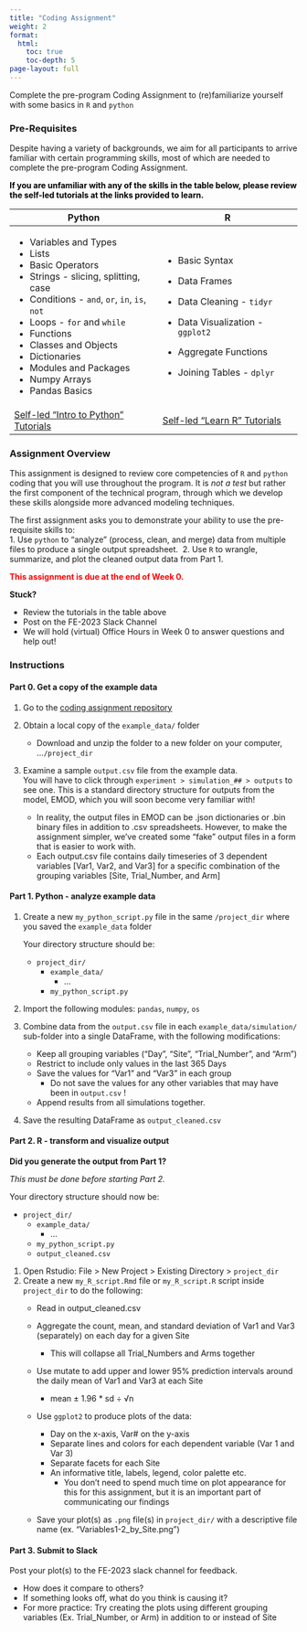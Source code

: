 ```yaml
---
title: "Coding Assignment"
weight: 2
format: 
  html: 
    toc: true
    toc-depth: 5
page-layout: full
---
```


Complete the pre-program Coding Assignment to (re)familiarize yourself with some basics in `R` and `python`

### Pre-Requisites

Despite having a variety of backgrounds, we aim for all participants to arrive familiar with certain programming skills, most of which are needed to complete the pre-program Coding Assignment.

[If you are unfamiliar with any of the skills in the table below, please review the self-led tutorials at the links provided to learn.]{style="color:black;font-weight:bold"}

+--------------------------------------------------------------------------------+--------------------------------------------------------------------------+
| Python                                                                         | R                                                                        |
+================================================================================+==========================================================================+
| -   Variables and Types                                                        | -   Basic Syntax                                                         |
| -   Lists                                                                      |                                                                          |
| -   Basic Operators                                                            | -   Data Frames                                                          |
| -   Strings - slicing, splitting, case                                         |                                                                          |
| -   Conditions - `and`, `or`, `in`, `is`, `not`                                | -   Data Cleaning - `tidyr`                                              |
| -   Loops - `for` and `while`                                                  |                                                                          |
| -   Functions                                                                  | -   Data Visualization - `ggplot2`                                       |
| -   Classes and Objects                                                        |                                                                          |
| -   Dictionaries                                                               | -   Aggregate Functions                                                  |
| -   Modules and Packages                                                       |                                                                          |
| -   Numpy Arrays                                                               | -   Joining Tables - `dplyr`                                             |
| -   Pandas Basics                                                              |                                                                          |
+--------------------------------------------------------------------------------+--------------------------------------------------------------------------+
| [Self-led "Intro to Python" Tutorials](https://www.learnpython.org/en/Welcome) | [Self-led "Learn R" Tutorials](https://www.codecademy.com/learn/learn-r) |
+--------------------------------------------------------------------------------+--------------------------------------------------------------------------+

### Assignment Overview

This assignment is designed to review core competencies of `R` and `python` coding that you will use throughout the program. It is *not a test* but rather the first component of the technical program, through which we develop these skills alongside more advanced modeling techniques.

The first assignment asks you to demonstrate your ability to use the pre-requisite skills to:  
1. Use `python` to "analyze" (process, clean, and merge) data from multiple files to produce a single output spreadsheet.\  
2. Use `R` to wrangle, summarize, and plot the cleaned output data from Part 1.

[This assignment is due at the end of Week 0.]{style="color:red;font-weight:bold"}

**Stuck?**

-   Review the tutorials in the table above  
-   Post on the FE-2023 Slack Channel  
-   We will hold (virtual) Office Hours in Week 0 to answer questions and help out!  

### Instructions

#### Part 0. Get a copy of the example data

1.  Go to the [coding assignment repository](https://github.com/numalariamodeling/FE-2023-examples/tree/main/coding_assignment/project_dir)

2.  Obtain a local copy of the `example_data/` folder

    -   Download and unzip the folder to a new folder on your computer, ...`/project_dir`

3.  Examine a sample `output.csv` file from the example data.\
    You will have to click through `experiment > simulation_## > outputs` to see one. This is a standard directory structure for outputs from the model, EMOD, which you will soon become very familiar with!

    -   In reality, the output files in EMOD can be .json dictionaries or .bin binary files in addition to .csv spreadsheets. However, to make the assignment simpler, we've created some "fake" output files in a form that is easier to work with.  
    -   Each output.csv file contains daily timeseries of 3 dependent variables [Var1, Var2, and Var3] for a specific combination of the grouping variables [Site, Trial_Number, and Arm]

#### Part 1. Python - analyze example data

1.  Create a new `my_python_script.py` file in the same `/project_dir` where you saved the `example_data` folder

    Your directory structure should be:

    -   `project_dir/`  
        -   `example_data/`  
            -   ...  
        -   `my_python_script.py`  

2.  Import the following modules: `pandas`, `numpy`, `os`

3.  Combine data from the `output.csv` file in each `example_data/simulation/` sub-folder into a single DataFrame, with the following modifications:  

    -   Keep all grouping variables ("Day", "Site", "Trial_Number", and "Arm")  
    -   Restrict to include only values in the last 365 Days  
    -   Save the values for "Var1" and "Var3" in each group  
        -   Do not save the values for any other variables that may have been in `output.csv` !  
    -   Append results from all simulations together.  

4.  Save the resulting DataFrame as `output_cleaned.csv`

#### Part 2. R - transform and visualize output


**Did you generate the output from Part 1?**

*This must be done before starting Part 2.*

Your directory structure should now be:

-   `project_dir/`  
    -   `example_data/`  
        -   ...  
    -   `my_python_script.py`  
    -   `output_cleaned.csv`  


1.  Open Rstudio: File \> New Project \> Existing Directory \> `project_dir`
2.  Create a new `my_R_script.Rmd` file or `my_R_script.R` script inside `project_dir` to do the following:  
    -   Read in output_cleaned.csv

    -   Aggregate the count, mean, and standard deviation of Var1 and Var3 (separately) on each day for a given Site
        - This will collapse all Trial_Numbers and Arms together
    -   Use mutate to add upper and lower 95% prediction intervals around the daily mean of Var1 and Var3 at each Site  
        - mean ± 1.96 * sd ÷ √n         

    -   Use `ggplot2` to produce plots of the data:

        -   Day on the x-axis, Var# on the y-axis
        -   Separate lines and colors for each dependent variable (Var 1 and Var 3)
        -   Separate facets for each Site
        -   An informative title, labels, legend, color palette etc.
            -   You don't need to spend much time on plot appearance for this for this assignment, but it is an important part of communicating our findings

    -   Save your plot(s) as `.png` file(s) in `project_dir/` with a descriptive file name (ex. "Variables1-2_by_Site.png")

#### Part 3. Submit to Slack

Post your plot(s) to the FE-2023 slack channel for feedback.

-   How does it compare to others?  
-   If something looks off, what do you think is causing it?  
-   For more practice: Try creating the plots using different grouping variables (Ex. Trial_Number, or Arm) in addition to or instead of Site

